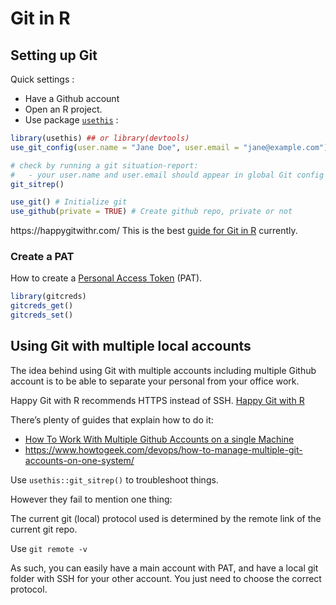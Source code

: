 # Git in R

## Setting up Git


Quick settings :

- Have a Github account
- Open an R project.
- Use package [`usethis`](https://usethis.r-lib.org/articles/usethis-setup.html#get-a-github-com-account) : 

```r
library(usethis) ## or library(devtools)
use_git_config(user.name = "Jane Doe", user.email = "jane@example.com")

# check by running a git situation-report: 
#   - your user.name and user.email should appear in global Git config 
git_sitrep()

use_git() # Initialize git
use_github(private = TRUE) # Create github repo, private or not
```


https://happygitwithr.com/
This is the best [guide for Git in R](https://happygitwithr.com/) currently.

### Create a PAT

How to create a [Personal Access Token](https://github.com/r-lib/gitcreds) (PAT).


```r
library(gitcreds)
gitcreds_get()
gitcreds_set()
```




## Using Git with multiple local accounts

The idea behind using Git with multiple accounts including multiple Github account is to be able to separate your personal from your office work.

Happy Git with R recommends HTTPS instead of SSH.
[Happy Git with R](https://happygitwithr.com/https-pat#https-vs-ssh)

There's plenty of guides that explain how to do it:

- [How To Work With Multiple Github Accounts on a single Machine](https://gist.github.com/rahularity/86da20fe3858e6b311de068201d279e3)
- [https://www.howtogeek.com/devops/how-to-manage-multiple-git-accounts-on-one-system/](https://www.howtogeek.com/devops/how-to-manage-multiple-git-accounts-on-one-system/)


Use `usethis::git_sitrep()` to troubleshoot things.

However they fail to mention one thing:

The current git (local) protocol used is determined by the remote link of the current git repo.

Use `git remote -v` 

As such, you can easily have a main account with PAT, and have a local git folder with SSH for your other account. You just need to choose the correct protocol.
